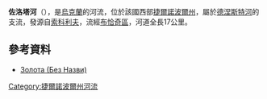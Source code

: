 {{refimprove|time=2018-11-12T09:17:58+00:00}}
'''佐洛塔河'''（{{lang-uk|Золота}}），是[[烏克蘭|烏克蘭]]的河流，位於該國西部[[捷爾諾波爾州|捷爾諾波爾州]]，屬於[[德涅斯特河|德涅斯特河]]的支流，發源自[[索科利夫_(布恰奇區)|索科利夫]]，流經[[布恰奇區|布恰奇區]]，河道全長17公里。

==參考資料==
* [http://www.menr.gov.ua/media/files/Articles/Diyalnist/Ekologichniy_kontrol/Ekologichni_pasporti_regioniv/Ternopilska_obl/2TERNeko_06.pdf Золота (Без Назви)]{{dead link|date=2017年11月 |bot=InternetArchiveBot |fix-attempted=yes }}

{{DEFAULTSORT:Золота (річка)}}
[[Category:捷爾諾波爾州河流|Category:捷爾諾波爾州河流]]


{{Ukraine-river-stub}}